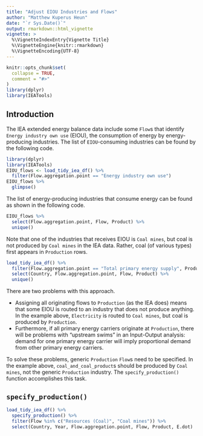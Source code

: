 ```yaml
---
title: "Adjust EIOU Industries and Flows"
author: "Matthew Kuperus Heun"
date: "`r Sys.Date()`"
output: rmarkdown::html_vignette
vignette: >
  %\VignetteIndexEntry{Vignette Title}
  %\VignetteEngine{knitr::rmarkdown}
  %\VignetteEncoding{UTF-8}
---
```


```r
knitr::opts_chunk$set(
  collapse = TRUE,
  comment = "#>"
)
library(dplyr)
library(IEATools)
```

## Introduction

The IEA extended energy balance data include 
some `Flow`s that identify `Energy industry own use` (EIOU), 
the consumption of energy by energy-producing industries.
The list of `EIOU`-consuming industries can be found by the following code.

```r
library(dplyr)
library(IEATools)
EIOU_flows <- load_tidy_iea_df() %>% 
  filter(Flow.aggregation.point == "Energy industry own use")
EIOU_flows %>% 
  glimpse()
```

The list of energy-producing industries that consume energy 
can be found as shown in the following code.

```r
EIOU_flows %>% 
  select(Flow.aggregation.point, Flow, Product) %>% 
  unique()
```

Note that one of the industries that receives EIOU is `Coal mines`, 
but coal is not produced by `Coal mines` in the IEA data. 
Rather, coal (of various types) first appears in `Production` rows.

```r
load_tidy_iea_df() %>% 
  filter(Flow.aggregation.point == "Total primary energy supply", Product %in% coal_and_coal_products) %>% 
  select(Country, Flow.aggregation.point, Flow, Product) %>% 
  unique()
```

There are two problems with this approach.

* Assigning all originating flows to `Production` (as the IEA does)
  means that some EIOU is routed to an industry that does not produce anything.
  In the example above, `Electricity` is routed to `Coal mines`, but
  coal is produced by `Production`.
* Furthermore, if all primary energy carriers originate at `Production`,
  there will be problems with "upstream swims" in an Input-Output analysis:
  demand for one primary energy carrier will imply proportional demand from other primary energy carriers.
  
To solve these problems,
generic `Production` `Flow`s need to be specified.
In the example above, 
`coal_and_coal_product`s should be produced by `Coal mines`, 
not the generic `Production` industry. 
The `specify_production()` function accomplishes this task.

## `specify_production()`

```r
load_tidy_iea_df() %>% 
  specify_production() %>% 
  filter(Flow %in% c("Resources (Coal)", "Coal mines")) %>% 
  select(Country, Year, Flow.aggregation.point, Flow, Product, E.dot)
```


